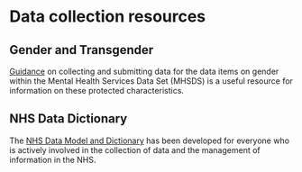 # Data collection resources

## Gender and Transgender

[Guidance](https://digital.nhs.uk/data-and-information/data-collections-and-data-sets/data-sets/mental-health-services-data-set/guidance-on-collecting-and-submitting-data-for-data-items-on-gender#data-items-on-gender-and-trans-status) on collecting and submitting data for the data items on gender within the Mental Health Services Data Set (MHSDS) is a useful resource for information on these protected characteristics.

## NHS Data Dictionary

The [NHS Data Model and Dictionary](https://www.datadictionary.nhs.uk/) has been developed for everyone who is actively involved in the collection of data and the management of information in the NHS.

